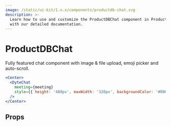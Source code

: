 ```yaml
---
image: /static/ui-kit/1.x.x/components/productdb-chat.svg
description: >-
  Learn how to use and customize the ProductDBChat component in ProductDB's React UI Kit
  with our detailed documentation.
---
```


# ProductDBChat

Fully featured chat component with image & file upload, emoji picker and auto-scroll.

```jsx live
<Center>
  <DyteChat
    meeting={meeting}
    style={{ height: '480px', maxWidth: '320px', backgroundColor: '#000' }}
  />
</Center>
```

## Props

<PropsTable of="productdb-chat" />

<head>
  <title>React UI Kit ProductDBChat</title>
</head>
